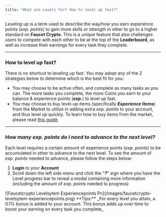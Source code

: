 ```yaml
---
title: "What are Levels for? How to level up fast?"
---
```


_Leveling up_ is a term used to describe the way/how you earn experience points (_exp. points_) to gain more skills or strength in other to go to a higher standard on **Faucet Crypto**. This is a unique feature that also challenges users to compete with each other to be at the top of the **Leaderboard**, as well as increase their earnings for every task they complete.

---

### **How to level up fast?**

There is no shortcut to leveling up fast. You may adopt any of the 2 strategies below to determine which is the best fit for you:

- You may choose to be active often, and complete as many tasks as you can. The more tasks you complete, the more Coins you earn to your balance & experience points (**_exp._**) to level up fast.
- You may choose to buy level-up items (specifically **_Experience Items_**) from the Market to utilize in adding extra _exp. points_ to your account, and thus level up quickly. To learn how to buy items from the market, please read [this guide](https://knowledge-base.faucetcrypto.com/article/53-how-to-buy-items-from-the-market).

---

### **_How many exp. points do I need to advance to the next level?_**

Each level requires a certain amount of experience points (_exp. points_) to be accumulated in other to advance to the next level. To see the amount of _exp. points_ needed to advance, please follow the steps below:

1. **Login** to your **Account**
2. Scroll down the left side menu and click the "**_?_**" sign where you have the Level progress bar to reveal a modal containing more information (including the amount of _exp. points_ needed to progress)

<Frame>
  ![Faucetcrypto Levelsytem Experiencepoints Pn](/images/faucetcrypto-levelsytem-experiencepoints.png)
</Frame>

<Note>
  **Tips:** _For every level you attain, a 0.1% bonus is added to your account. This bonus adds up over time to boost your earning on every task you complete_
</Note>